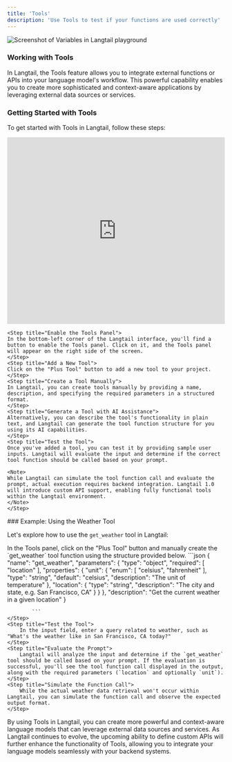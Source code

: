 ```yaml
---
title: 'Tools'
description: 'Use Tools to test if your functions are used correctly'
---
```


![Screenshot of Variables in Langtail playground](/images/playground/tools/tools.png)


### Working with Tools


In Langtail, the Tools feature allows you to integrate external functions or APIs into your language model's workflow. This powerful capability enables you to create more sophisticated and context-aware applications by leveraging external data sources or services.

### Getting Started with Tools

To get started with Tools in Langtail, follow these steps:
<iframe
  src="https://app.supademo.com/embed/cm1g5tx4g2a00ououqwg1ik9b?embed_v=2 " 
  loading="lazy"
  title="Supademo Demo"
  allow="clipboard-write"
  frameborder="0"
  webkitallowfullscreen="true"
  mozallowfullscreen="true"
  allowfullscreen
  height="432px"
  width="100%">
</iframe>

<Steps>

    <Step title="Enable the Tools Panel">
    In the bottom-left corner of the Langtail interface, you'll find a button to enable the Tools panel. Click on it, and the Tools panel will appear on the right side of the screen.
    </Step>
    <Step title="Add a New Tool">
    Click on the "Plus Tool" button to add a new tool to your project.
    </Step>
    <Step title="Create a Tool Manually">
    In Langtail, you can create tools manually by providing a name, description, and specifying the required parameters in a structured format.
    </Step>
    <Step title="Generate a Tool with AI Assistance">
    Alternatively, you can describe the tool's functionality in plain text, and Langtail can generate the tool function structure for you using its AI capabilities.
    </Step>
    <Step title="Test the Tool">
    Once you've added a tool, you can test it by providing sample user inputs. Langtail will evaluate the input and determine if the correct tool function should be called based on your prompt.
    
    <Note>
    While Langtail can simulate the tool function call and evaluate the prompt, actual execution requires backend integration. Langtail 1.0 will introduce custom API support, enabling fully functional tools within the Langtail environment.
    </Note>
    </Step>
</Steps>
### Example: Using the Weather Tool

Let's explore how to use the `get_weather` tool in Langtail:


<Steps>
    <Step title="Add the Weather Tool"> 
        In the Tools panel, click on the "Plus Tool" button and manually create the `get_weather` tool function using the structure provided below.
        ```json
            {
            "name": "get_weather",
            "parameters": {
                "type": "object",
                "required": [
                "location"
                ],
                "properties": {
                "unit": {
                    "enum": [
                    "celsius",
                    "fahrenheit"
                    ],
                    "type": "string",
                    "default": "celsius",
                    "description": "The unit of temperature"
                },
                "location": {
                    "type": "string",
                    "description": "The city and state, e.g. San Francisco, CA"
                }
                }
            },
            "description": "Get the current weather in a given location"
            }

            ```
    </Step>
    <Step title="Test the Tool"> 
        In the input field, enter a query related to weather, such as "What's the weather like in San Francisco, CA today?"
    </Step>
    <Step title="Evaluate the Prompt"> 
        Langtail will analyze the input and determine if the `get_weather` tool should be called based on your prompt. If the evaluation is successful, you'll see the tool function call displayed in the output, along with the required parameters (`location` and optionally `unit`).
    </Step>
    <Step title="Simulate the Function Call"> 
        While the actual weather data retrieval won't occur within Langtail, you can simulate the function call and observe the expected output format.
    </Step>
</Steps>
By using Tools in Langtail, you can create more powerful and context-aware language models that can leverage external data sources and services. As Langtail continues to evolve, the upcoming ability to define custom APIs will further enhance the functionality of Tools, allowing you to integrate your language models seamlessly with your backend systems.
